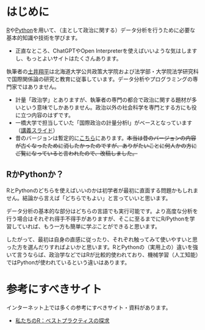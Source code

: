 # はじめに {.unnumbered}

[R](https://www.r-project.org/)や[Python](https://www.python.org/)を用いて、（主として政治に関する）データ分析を行うために必要な基本的知識や技術を学びます。

- 正直なところ、ChatGPTやOpen Interpreterを使えばいいような気はしますし、もっとよいサイトはたくさんあります。

執筆者の[土井翔平](https://shohei-doi.github.io/)は北海道大学公共政策大学院および法学部・大学院法学研究科で国際関係論の研究と教育に従事しています。データ分析やプログラミングの専門家ではありません。

- 計量「政治学」とありますが、執筆者の専門の都合で政治に関する題材が多いという意味でしかありません。政治以外の社会科学を専門とする方にも役に立つ内容のはずです。
- 一橋大学で担当していた「国際政治の計量分析I」がベースとなっています（[講義スライド](https://www.dropbox.com/scl/fo/cuk42mywlb90pos40094v/h?rlkey=53dbol8pb76v06gfcveihqfeu&dl=0)）
- 昔のバージョンは暫定的に[こちら](http://web.archive.org/web/20210117052842/https://shohei-doi.github.io/quant_polisci/)にあります。~~本当は昔のバージョンの内容が古くなったために消したかったのですが、ありがたいことに何人かの方にご覧になっていると言われたので、改稿しました。~~

:::{.callout-note collapse="true"}
## RかPythonか？

RとPythonのどちらを使えばいいのかは初学者が最初に直面する問題かもしれません。結論から言えば「どちらでもよい」と言っていいと思います。

データ分析の基本的な部分はどちらの言語でも実行可能です。より高度な分析を行う場合はそれぞれ得手不得手がありますが、そこに至るまでにR/Pythonを学習していれば、もう一方も簡単に学ぶことができると思います。

したがって、最初は自身の直感に従ったり、それぞれ触ってみて使いやすいと思った方を選んだりすればよいかと思います。RとPythonの（実用上の）違いを強いて言うならば、政治学などではRが比較的使われており、機械学習（人工知能）ではPythonが使われているという違いはあります。
:::

# 参考にすべきサイト {.unnumbered}

インターネット上では多くの参考にすべきサイト・資料があります。

- [私たちのR：ベストプラクティスの探求](https://www.jaysong.net/RBook/)
